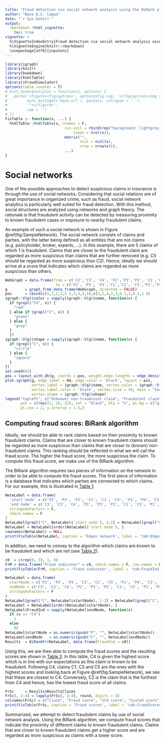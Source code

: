 ```yaml
---
title: "Fraud detection via social network analysis using the BiRank algorithm"
author: "Bavo D.C. Campo"
date: "`r Sys.Date()`"
output: 
  rmarkdown::html_vignette:
    toc: true
vignette: >
  %\VignetteIndexEntry{Fraud detection via social network analysis using the BiRank algorithm}
  %\VignetteEngine{knitr::rmarkdown}
  \usepackage[utf8]{inputenc}
---
```


```r
library(igraph)
library(knitr)
library(bookdown)
library(htmlTable)
library(iFraudSimulator)
options(table_counter = T)
# knit_hooks$set(plot = function(x, options) {
#   paste('<figure><figcaption>', options$fig.cap, '</figcaption><img src="',
#         opts_knit$get('base.url'), paste(x, collapse = '.'),
#         '"></figure>',
#         sep = '')
# })
FixTable <- function(x, ...) {
  htmlTable::htmlTable(x, rnames = F,
                           css.cell = rbind(rep("background: lightgrey; padding-left: .5em; padding-right: .2em;", 
                               times = ncol(x)),
                           matrix("", 
                                  ncol = ncol(x), 
                                  nrow = nrow(x))),
                           ...)
}
```

# Social networks 

One of the possible approaches to detect suspicious claims in insurance is through the use of social networks. Considering that social relations are of great importance in organized crime, such as fraud, social network analytics is particularly well suited for fraud detection. With this method, social structures are analyzed using networks and graph theory. The rationale is that fraudulent activity can be detected by measuring proximity to known fraudulent cases or exposure to nearby fraudulent claims.

An example of such a social network is shown in Figure \@ref(fig:SampleNetwork). The social network consists of claims and parties, with the latter being defined as all entities that are not claims (e.g. policyholder, broker, experts, ...). In this example, there are 5 claims of which 1 is fraudulent. Claims that are closer to the fraudulent claim are regarded as more suspicious than claims that are further removed (e.g. C5 should be regarded as more suspicious than C2). Hence, ideally we should arrive at a score that indicates which claims are regarded as more suspicious than others.

```r
WebGraph = data.frame(from = c('C3','C3', 'C4', 'P2','P3','P3', 'C1','C5', 'P1','P4'),
                       to = c('P2', 'P3', 'P3','C1','C1', 'C5','P1','P4', 'C2', 'C2'  ))
g        = graph_from_data_frame(WebGraph, directed = FALSE)
pos      = cbind(c(1,1,2,2,2.5,3,4,4,5),c(3,1,4,2,3,0.1,2,0.1,1 ))
igraph::V(g)$color = sapply(igraph::V(g)$name, function(x) {
  if (grepl("C4", x)) {
    "red"
  } else if (grepl("C", x)) {
    "green"
  } else {
    "grey"
  }
  })
igraph::V(g)$shape = sapply(igraph::V(g)$name, function(x) {
  if (grepl("C", x)) {
    "circle"
  } else {
    "square"
  }
})
set.seed(63)
pos = layout_with_dh(g, coords = pos, weight.edge.lengths = edge_density(g) / 1e5)
plot.igraph(g, edge.label = NA, edge.color = 'black', layout = pos, 
            vertex.label = igraph::V(g)$name, vertex.color = igraph::V(g)$color, 
            vertex.label.color = 'black', vertex.size = 50, main = "Social network",
            vertex.shape = igraph::V(g)$shape)
legend("topleft", c("Unknown/ non-fraudulent claim", "Fraudulent claim", "Party (PH, broker, ...)"),
       pch = c(rep(21, 2), 22), col = "black", bty = "n", pt.bg = c("green", "red", "grey"),
       pt.cex = 2, y.intersp = 1.5,)
```

## Computing fraud scores: BiRank algorithm
Ideally, we should be able to rank claims based on their proximity to known fraudulent claims. Claims that are closer to known fraudulent claims should be regarded as more suspicious than claims that are closer to (known) non-fraudulent claims. This ranking should be reflected in what we will call the fraud score. The higher the fraud score, the more suspicious the claim. To compute this fraud score, we make use of the BiRank algorithm.

The BiRank algorithm requires two pieces of information on the network in order to be able to compute the fraud scores. The first piece of information is a database that indicates which parties are connected to which claims. For our example, this is illustrated in <a href="#tab:Edges">Table 1</a>.

```r
NetwLabel = data.frame(
  'start node' = c('P2', 'P3', 'P3', 'C1', 'C1', 'C5', 'P1', 'P4', 'C2', 'C2'),
  'end node' = c('C3', 'C3', 'C4', 'P2', 'P3', 'P3', 'C1', 'C5', 'P1', 'P4'),
  stringsAsFactors = F,
  check.names = F
)
NetwLabel[grepl("C", NetwLabel$`start node`), 1:2] = NetwLabel[grepl("C", NetwLabel$`start node`), 2:1] 
NetwLabel = NetwLabel[order(NetwLabel$`start node`), ]
rownames(NetwLabel) = NULL
print(FixTable(NetwLabel, caption = 'Edges network', label = 'tab:Edges'))
```

In addition, we need to convey to the algorithm which claims are known to be fraudulent and which are not (see <a href="#tab:FraudInd">Table 2</a>).

```r
c0  = c(rep(0, 3), 1, 0) 
FrM = data.frame("Fraud indicator" = c0, check.names = F, row.names = NULL)
print(FixTable(FrM, caption = 'Fraud indicator', label = 'tab:FraudInd'))

```


```r
NetwLabel = data.frame(
  startNode = c('P2', 'P3', 'P3', 'C1', 'C1', 'C5', 'P1', 'P4', 'C2', 'C2'),
  endNode = c('C3', 'C3', 'C4', 'P2', 'P3', 'P3', 'C1', 'C5', 'P1', 'P4'),
  stringsAsFactors = F
)
NetwLabel[grepl("C", NetwLabel$startNode), 1:2] = NetwLabel[grepl("C", NetwLabel$startNode), 2:1] 
NetwLabel = NetwLabel[order(NetwLabel$startNode), ]
NetwLabel$FraudInd = sapply(NetwLabel$endNode, function(x)
  if (x == "C4")
    1
  else
    0)
NetwLabel$startNode = as.numeric(gsub("P", "", NetwLabel$startNode))
NetwLabel$endNode   = as.numeric(gsub("C", "", NetwLabel$endNode))
Results  = BiRankFr(NetwLabel, data.frame(FraudInd = c0))
```

Using this, we are then able to compute the fraud scores and the resulting scores are shown in <a href="#tab:FraudScores">Table 3</a>. In this table, C4 is given the highest score which is in line with our expectations as this claim is known to be fraudulent. Following C4, claims C1, C3 and C5 are the ones with the highest scores and looking back at Figure \@ref(fig:SampleNetwork), we see that these are closest to C4. Conversely, C2 is the claim that is the furthest from C4 and hence, has the lowest fraud score of all claims.


```r
FrSc     = Results$ResultsClaims
FrSc[, 2:4] = lapply(FrSc[, 2:4], round, digits = 3) 
colnames(FrSc) = c("Claim", "Fraud score", "Std score", "Scaled score")
print(FixTable(FrSc, caption = 'Fraud scores', label = 'tab:FraudScores'))

```


Summarized, we attempt to detect fraudulent claims by use of social network analysis. Using the BiRank algorithm, we compute fraud scores that indicate the proximity of different claims to known fraudulent claims. Claims that are closer to known fraudulent claims get a higher score and are regarded as more suspicious as claims with a lower score.





